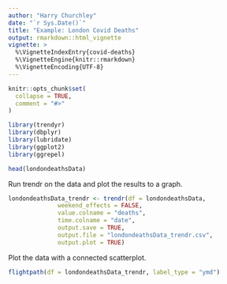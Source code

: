 ```yaml
---
author: "Harry Churchley"
date: "`r Sys.Date()`"
title: "Example: London Covid Deaths"
output: rmarkdown::html_vignette
vignette: >
  %\VignetteIndexEntry{covid-deaths}
  %\VignetteEngine{knitr::rmarkdown}
  %\VignetteEncoding{UTF-8}
---
```


```r
knitr::opts_chunk$set(
  collapse = TRUE,
  comment = "#>"
)
```

```r
library(trendyr)
library(dbplyr)
library(lubridate)
library(ggplot2)
library(ggrepel)
```


```r
head(londondeathsData)
```
Run trendr on the data and plot the results to a graph.

```r
londondeathsData_trendr <- trendr(df = londondeathsData,
              weekend_effects = FALSE,
              value.colname = "deaths",
              time.colname = "date",
              output.save = TRUE,
              output.file = "londondeathsData_trendr.csv",
              output.plot = TRUE)

```
Plot the data with a connected scatterplot.

```r
flightpath(df = londondeathsData_trendr, label_type = "ymd")
```
